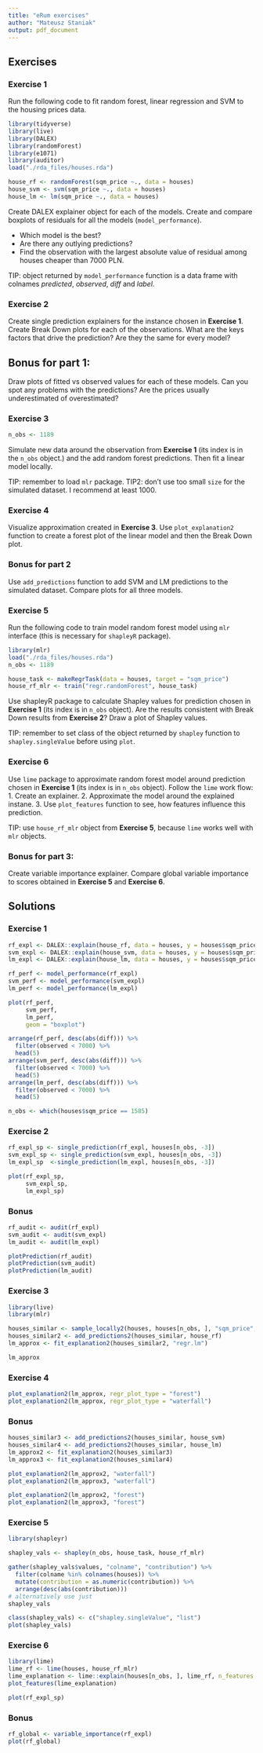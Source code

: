 ```yaml
---
title: "eRum exercises"
author: "Mateusz Staniak"
output: pdf_document
---
```


## Exercises 

### Exercise 1

Run the following code to fit  random forest, linear regression and SVM to the housing prices data.

```r
library(tidyverse)
library(live)
library(DALEX)
library(randomForest)
library(e1071)
library(auditor)
load("./rda_files/houses.rda")

house_rf <- randomForest(sqm_price ~., data = houses)
house_svm <- svm(sqm_price ~., data = houses)
house_lm <- lm(sqm_price ~., data = houses)
```

Create DALEX explainer object for each of the models. 
Create and compare boxplots of residuals for all the models (`model_performance`). 

  * Which model is the best?
  * Are there any outlying predictions?
  * Find the observation with the largest absolute value of residual among houses cheaper than 7000 PLN. 

TIP: object returned by `model_performance` function is a data frame with colnames 
_predicted_, _observed_, _diff_ and _label_.

### Exercise 2

Create single prediction explainers for the instance chosen in **Exercise 1**.
Create Break Down plots for each of the observations. What are the keys factors that drive the prediction?
Are they the same for every model?


## Bonus for part 1:

Draw plots of fitted vs observed values for each of these models. Can you spot any problems with the predictions? Are the prices usually underestimated of overestimated?


### Exercise 3

```r
n_obs <- 1189
```

Simulate new data around the observation from **Exercise 1** (its index is in the `n_obs` object.) and the add random forest predictions.
Then fit a linear model locally.

TIP: remember to load `mlr` package.
TIP2: don't use too small `size` for the simulated dataset. I recommend at least 1000.


### Exercise 4

Visualize approximation created in **Exercise 3**.
Use `plot_explanation2` function to create a forest plot of the linear model and then the Break Down plot. 

### Bonus for part 2

Use `add_predictions` function to add SVM and LM predictions to the simulated dataset. Compare plots for all three models.

### Exercise 5

Run the following code to train model random forest model using `mlr` interface 
(this is necessary for `shapleyR` package).

```r
library(mlr)
load("./rda_files/houses.rda")
n_obs <- 1189

house_task <- makeRegrTask(data = houses, target = "sqm_price")
house_rf_mlr <- train("regr.randomForest", house_task)
```

Use shapleyR package to calculate Shapley values for prediction chosen in **Exercise 1** (its index is in `n_obs` object). 
Are the results consistent with Break Down results from **Exercise 2**?
Draw a plot of Shapley values.

TIP: remember to set class of the object returned by `shapley` function to `shapley.singleValue` before using `plot`.


### Exercise 6

Use `lime` package to approximate random forest model around prediction chosen in  **Exercise 1** (its index is in `n_obs` object).
Follow the `lime` work flow: 
  1. Create an explainer.
  2. Approximate the model around the explained instane.
  3. Use `plot_features` function to see, how features influence this prediction.


TIP: use `house_rf_mlr` object from **Exercise 5**, because `lime` works well with `mlr` objects.


### Bonus for part 3:

Create variable importance explainer. Compare global variable importance to scores obtained in **Exercise 5** and **Exercise 6**.


## Solutions

### Exercise 1

```r
rf_expl <- DALEX::explain(house_rf, data = houses, y = houses$sqm_price)
svm_expl <- DALEX::explain(house_svm, data = houses, y = houses$sqm_price)
lm_expl <- DALEX::explain(house_lm, data = houses, y = houses$sqm_price)

rf_perf <- model_performance(rf_expl)
svm_perf <- model_performance(svm_expl)
lm_perf <- model_performance(lm_expl)

plot(rf_perf, 
     svm_perf,
     lm_perf,
     geom = "boxplot")

arrange(rf_perf, desc(abs(diff))) %>%
  filter(observed < 7000) %>%
  head(5)
arrange(svm_perf, desc(abs(diff))) %>%
  filter(observed < 7000) %>%
  head(5)
arrange(lm_perf, desc(abs(diff))) %>%
  filter(observed < 7000) %>%
  head(5)

n_obs <- which(houses$sqm_price == 1585)
```

### Exercise 2

```r
rf_expl_sp <- single_prediction(rf_expl, houses[n_obs, -3])
svm_expl_sp <- single_prediction(svm_expl, houses[n_obs, -3])
lm_expl_sp  <-single_prediction(lm_expl, houses[n_obs, -3])

plot(rf_expl_sp,
     svm_expl_sp,
     lm_expl_sp)
```

### Bonus

```r
rf_audit <- audit(rf_expl)
svm_audit <- audit(svm_expl)
lm_audit <- audit(lm_expl)

plotPrediction(rf_audit)
plotPrediction(svm_audit)
plotPrediction(lm_audit)
```

### Exercise 3

```r
library(live)
library(mlr)

houses_similar <- sample_locally2(houses, houses[n_obs, ], "sqm_price", 1000)
houses_similar2 <- add_predictions2(houses_similar, house_rf)
lm_approx <- fit_explanation2(houses_similar2, "regr.lm")

lm_approx
```


### Exercise 4

```r
plot_explanation2(lm_approx, regr_plot_type = "forest")
plot_explanation2(lm_approx, regr_plot_type = "waterfall")
```


### Bonus

```r
houses_similar3 <- add_predictions2(houses_similar, house_svm)
houses_similar4 <- add_predictions2(houses_similar, house_lm)
lm_approx2 <- fit_explanation2(houses_similar3)
lm_approx3 <- fit_explanation2(houses_similar4)

plot_explanation2(lm_approx2, "waterfall")
plot_explanation2(lm_approx3, "waterfall")

plot_explanation2(lm_approx2, "forest")
plot_explanation2(lm_approx3, "forest")
```

### Exercise 5

```r
library(shapleyr)

shapley_vals <- shapley(n_obs, house_task, house_rf_mlr)

gather(shapley_vals$values, "colname", "contribution") %>%
  filter(colname %in% colnames(houses)) %>%
  mutate(contribution = as.numeric(contribution)) %>%
  arrange(desc(abs(contribution)))
# alternatively use just
shapley_vals

class(shapley_vals) <- c("shapley.singleValue", "list")
plot(shapley_vals)
```

### Exercise 6

```r
library(lime)
lime_rf <- lime(houses, house_rf_mlr)
lime_explanation <- lime::explain(houses[n_obs, ], lime_rf, n_features = 5)
plot_features(lime_explanation)

plot(rf_expl_sp)
```

### Bonus

```r
rf_global <- variable_importance(rf_expl)
plot(rf_global)
```

